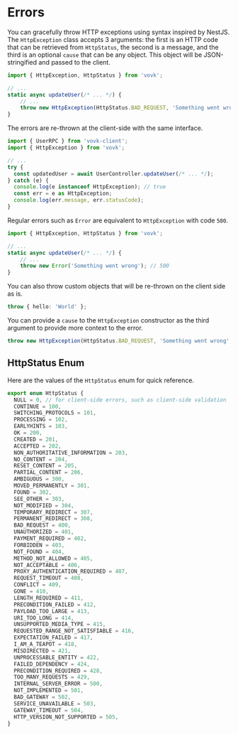 # Errors

You can gracefully throw HTTP exceptions using syntax inspired by NestJS. The `HttpException` class accepts 3 arguments: the first is an HTTP code that can be retrieved from `HttpStatus`, the second is a message, and the third is an optional `cause` that can be any object. This object will be JSON-stringified and passed to the client.

```ts
import { HttpException, HttpStatus } from 'vovk';

// ...
static async updateUser(/* ... */) {
    // ...
    throw new HttpException(HttpStatus.BAD_REQUEST, 'Something went wrong');
}
```

The errors are re-thrown at the client-side with the same interface.

```ts
import { UserRPC } from 'vovk-client';
import { HttpException } from 'vovk';

// ...
try {
  const updatedUser = await UserController.updateUser(/* ... */);
} catch (e) {
  console.log(e instanceof HttpException); // true
  const err = e as HttpException;
  console.log(err.message, err.statusCode);
}
```

Regular errors such as `Error` are equivalent to `HttpException` with code `500`.

```ts
import { HttpException, HttpStatus } from 'vovk';

// ...
static async updateUser(/* ... */) {
    // ...
    throw new Error('Something went wrong'); // 500
}
```

You can also throw custom objects that will be re-thrown on the client side as is.

```ts
throw { hello: 'World' };
```

You can provide a `cause` to the `HttpException` constructor as the third argument to provide more context to the error.

```ts
throw new HttpException(HttpStatus.BAD_REQUEST, 'Something went wrong', { hello: 'World' });
```

## HttpStatus Enum

Here are the values of the `HttpStatus` enum for quick reference.

```ts
export enum HttpStatus {
  NULL = 0, // for client-side errors, such as client-side validation
  CONTINUE = 100,
  SWITCHING_PROTOCOLS = 101,
  PROCESSING = 102,
  EARLYHINTS = 103,
  OK = 200,
  CREATED = 201,
  ACCEPTED = 202,
  NON_AUTHORITATIVE_INFORMATION = 203,
  NO_CONTENT = 204,
  RESET_CONTENT = 205,
  PARTIAL_CONTENT = 206,
  AMBIGUOUS = 300,
  MOVED_PERMANENTLY = 301,
  FOUND = 302,
  SEE_OTHER = 303,
  NOT_MODIFIED = 304,
  TEMPORARY_REDIRECT = 307,
  PERMANENT_REDIRECT = 308,
  BAD_REQUEST = 400,
  UNAUTHORIZED = 401,
  PAYMENT_REQUIRED = 402,
  FORBIDDEN = 403,
  NOT_FOUND = 404,
  METHOD_NOT_ALLOWED = 405,
  NOT_ACCEPTABLE = 406,
  PROXY_AUTHENTICATION_REQUIRED = 407,
  REQUEST_TIMEOUT = 408,
  CONFLICT = 409,
  GONE = 410,
  LENGTH_REQUIRED = 411,
  PRECONDITION_FAILED = 412,
  PAYLOAD_TOO_LARGE = 413,
  URI_TOO_LONG = 414,
  UNSUPPORTED_MEDIA_TYPE = 415,
  REQUESTED_RANGE_NOT_SATISFIABLE = 416,
  EXPECTATION_FAILED = 417,
  I_AM_A_TEAPOT = 418,
  MISDIRECTED = 421,
  UNPROCESSABLE_ENTITY = 422,
  FAILED_DEPENDENCY = 424,
  PRECONDITION_REQUIRED = 428,
  TOO_MANY_REQUESTS = 429,
  INTERNAL_SERVER_ERROR = 500,
  NOT_IMPLEMENTED = 501,
  BAD_GATEWAY = 502,
  SERVICE_UNAVAILABLE = 503,
  GATEWAY_TIMEOUT = 504,
  HTTP_VERSION_NOT_SUPPORTED = 505,
}
```
